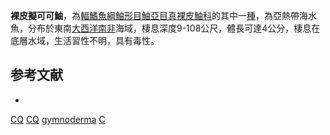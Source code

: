 {{Speciesbox
| taxon = Coccotropsis gymnoderma
| binomial_authority = [[Gilchrist|Gilchrist]], 1906
| image = Smoothskin_scorpionfish.jpg
| image_caption = 裸皮擬可可鮋
| status = NE
| status_system = IUCN3.1
| synonyms = *''Tetraroge gymnoderma, Gilchrist, 1906''
}}
'''裸皮擬可可鮋'''，為[[輻鰭魚綱|輻鰭魚綱]][[鮋形目|鮋形目]][[鮋亞目|鮋亞目]][[真裸皮鮋科|真裸皮鮋科]]的其中一[[種|種]]，為亞熱帶海水魚，分布於東南[[大西洋|大西洋]][[南非|南非]]海域，棲息深度9-108公尺，體長可達4公分，棲息在底層水域，生活習性不明，具有毒性。

== 参考文献 ==
*{{FishBase species|genus=Coccotropsis|species=gymnoderma|year=2014|month=5}}
{{Scorpaeniformes-stub}}
{{Taxonbar}}
[[Category:有毒魚類|CQ]]
[[Category:真裸皮鮋科|CQ]]
[[Category:擬可可鮋屬|gymnoderma]]
[[Category:1906年描述的魚類|C]]